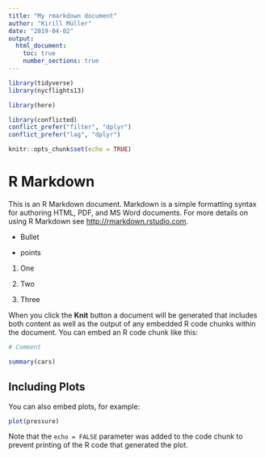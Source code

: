 ```yaml
---
title: "My rmarkdown document"
author: "Kirill Müller"
date: "2019-04-02"
output:
  html_document:
    toc: true
    number_sections: true
---
```


```r
library(tidyverse)
library(nycflights13)

library(here)

library(conflicted)
conflict_prefer("filter", "dplyr")
conflict_prefer("lag", "dplyr")

knitr::opts_chunk$set(echo = TRUE)
```

# R Markdown

This is an R Markdown document. Markdown is a simple formatting syntax for authoring HTML, PDF, and MS Word documents. For more details on using R Markdown see <http://rmarkdown.rstudio.com>.

- Bullet

- points

1. One

2. Two

3. Three

When you click the **Knit** button a document will be generated that includes both content as well as the output of any embedded R code chunks within the document. You can embed an R code chunk like this:

```r
# Comment
```


```r
summary(cars)
```

## Including Plots

You can also embed plots, for example:

```r
plot(pressure)
```

Note that the `echo = FALSE` parameter was added to the code chunk to prevent printing of the R code that generated the plot.
